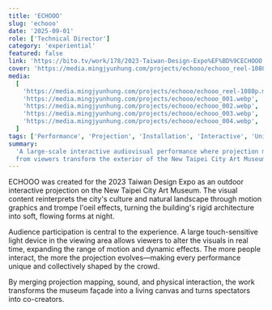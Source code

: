 ```yaml
---
title: 'ECHOOO'
slug: 'echooo'
date: '2025-09-01'
role: ['Technical Director']
category: 'experiential'
featured: false
link: 'https://bito.tv/work/178/2023-Taiwan-Design-Expo%EF%BD%9CECHOOO'
cover: 'https://media.mingjyunhung.com/projects/echooo/echooo_reel-1080p.mp4'
media:
  [
    'https://media.mingjyunhung.com/projects/echooo/echooo_reel-1080p.mp4',
    'https://media.mingjyunhung.com/projects/echooo/echooo_001.webp',
    'https://media.mingjyunhung.com/projects/echooo/echooo_002.webp',
    'https://media.mingjyunhung.com/projects/echooo/echooo_003.webp',
    'https://media.mingjyunhung.com/projects/echooo/echooo_004.webp',
  ]
tags: ['Performance', 'Projection', 'Installation', 'Interactive', 'Unity']
summary:
  'A large-scale interactive audiovisual performance where projection mapping and real-time input
  from viewers transform the exterior of the New Taipei City Art Museum.'
---
```


ECHOOO was created for the 2023 Taiwan Design Expo as an outdoor interactive projection on the New
Taipei City Art Museum. The visual content reinterprets the city's culture and natural landscape
through motion graphics and trompe l'oeil effects, turning the building's rigid architecture into
soft, flowing forms at night.

Audience participation is central to the experience. A large touch-sensitive light device in the
viewing area allows viewers to alter the visuals in real time, expanding the range of motion and
dynamic effects. The more people interact, the more the projection evolves—making every performance
unique and collectively shaped by the crowd.

By merging projection mapping, sound, and physical interaction, the work transforms the museum
façade into a living canvas and turns spectators into co-creators.
